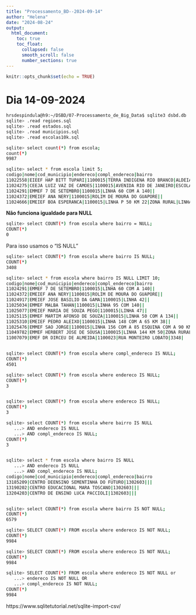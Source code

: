 ```yaml
---
title: "Processamento_BD--2024-09-14"
author: "Helena"
date: "2024-08-24"
output:
  html_document:
    toc: true
    toc_float:
      collapsed: false
      smooth_scroll: false
      number_sections: true
---
```


```r
knitr::opts_chunk$set(echo = TRUE)
```


# Dia 14-09-2024


```bash

hrsdespindula@h9:~/DSBD/07-Processamento_de_Big_Data$ sqlite3 dsbd.db
sqlite> .read regioes.sql
sqlite> .read estados.sql
sqlite> .read municipios.sql
sqlite> .read escolas10k.sql

sqlite> select count(*) from escola;
count(*)
9987

sqlite> select * from escola limit 5;
codigo|nome|cod_municipio|endereco|compl_endereco|bairro
11022558|EIEEF HAP BITT TUPARI|1100015|TERRA INDIGENA RIO BRANCO|ALDEIA COLORADO|RURAL
11024275|CEEJA LUIZ VAZ DE CAMOES|1100015|AVENIDA RIO DE JANEIRO|ESCOLA|CIDADE ALTA
11024291|EMMEF 7 DE SETEMBRO|1100015|LINHA 60 COM A 140||
11024372|EMEIEF ANA NERY|1100015|ROLIM DE MOURA DO GUAPORE||
11024666|EMEIEF BOA ESPERANCA|1100015|LINHA P 50 KM 22|ZONA RURAL|LINHA P.50
```

**Não funciona igualdade para NULL**

```bash
sqlite> select COUNT(*) from escola where bairro = NULL;
COUNT(*)
0
```

Para isso usamos o "IS NULL"

```bash
sqlite> select COUNT(*) from escola where bairro IS NULL;
COUNT(*)
3408

sqlite> select * from escola where bairro IS NULL LIMIT 10;
codigo|nome|cod_municipio|endereco|compl_endereco|bairro
11024291|EMMEF 7 DE SETEMBRO|1100015|LINHA 60 COM A 140||
11024372|EMEIEF ANA NERY|1100015|ROLIM DE MOURA DO GUAPORE||
11024917|EMEIEF JOSE BASILIO DA GAMA|1100015|LINHA 42||
11025034|EMMEF MALBA TAHAN|1100015|LINHA 95 COM 140||
11025077|EMEIEF MARIA DE SOUZA PEGO|1100015|LINHA 47||
11025115|EMMEF MARTIM AFONSO DE SOUZA|1100015|LINHA 50 COM A 134||
11025310|EMEIEF PEDRO ALEIXO|1100015|LINHA 148 COM A 65 KM 38||
11025476|EMMEF SAO JORGE|1100015|LINHA 156 COM A 85 ESQUINA COM A 90 KM 53||
11049782|EMMEF HERBERT JOSE DE SOUSA|1100015|LINHA 144 KM 50|ZONA RURAL|
11007079|EMEF DR DIRCEU DE ALMEIDA|1100023|RUA MONTEIRO LOBATO|3348|


sqlite> select COUNT(*) from escola where compl_endereco IS NULL;
COUNT(*)
4501

sqlite> select COUNT(*) from escola where endereco IS NULL;
COUNT(*)
3


sqlite> select COUNT(*) from escola where endereco IS NULL;
COUNT(*)
3

sqlite> select COUNT(*) from escola where bairro IS NULL 
   ...> AND endereco IS NULL
   ...> AND compl_endereco IS NULL;
COUNT(*)
3


sqlite> select * from escola where bairro IS NULL 
   ...> AND endereco IS NULL
   ...> AND compl_endereco IS NULL;
codigo|nome|cod_municipio|endereco|compl_endereco|bairro
13185209|CENTRO DEENSINO SEMENTINHA DO FUTURO|1302603|||
13190202|CENTRO EDUCACIONAL MARA TOSCANO|1302603|||
13204203|CENTRO DE ENSINO LUCA PACCIOLI|1302603|||


sqlite> select COUNT(*) from escola where bairro IS NOT NULL;
COUNT(*)
6579

sqlite> SELECT COUNT(*) FROM escola where endereco IS NOT NULL;
COUNT(*)
9984

sqlite> SELECT COUNT(*) FROM escola where endereco IS NOT NULL;
COUNT(*)
9984

sqlite> SELECT COUNT(*) FROM escola where endereco IS NOT NULL or
   ...> endereco IS NOT NULL OR
   ...> compl_endereco IS NOT NULL;
COUNT(*)
9984

```


https://www.sqlitetutorial.net/sqlite-import-csv/


```bash

```




```bash

```





```bash

```






```bash

```





```bash

```






```bash

```





```bash

```





```bash

```





```bash

```





```bash

```




